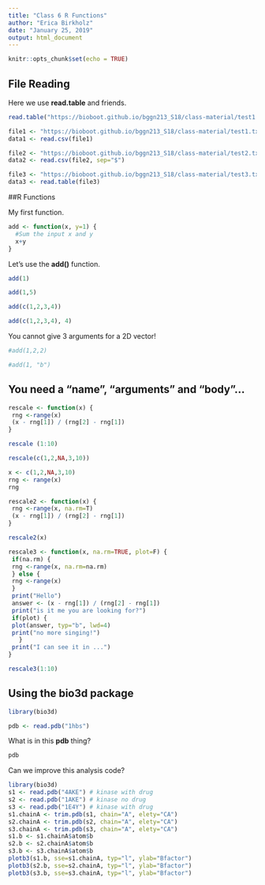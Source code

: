 ```yaml
---
title: "Class 6 R Functions"
author: "Erica Birkholz"
date: "January 25, 2019"
output: html_document
---
```


```r
knitr::opts_chunk$set(echo = TRUE)
```

## File Reading

Here we use **read.table** and friends.
```r
read.table("https://bioboot.github.io/bggn213_S18/class-material/test1.txt", header=T, sep=",")
```

```r
file1 <- "https://bioboot.github.io/bggn213_S18/class-material/test1.txt"
data1 <- read.csv(file1)
```

```r
file2 <- "https://bioboot.github.io/bggn213_S18/class-material/test2.txt"
data2 <- read.csv(file2, sep="$")
```
```r
file3 <- "https://bioboot.github.io/bggn213_S18/class-material/test3.txt"
data3 <- read.table(file3)
```

##R Functions

My first function.

```r
add <- function(x, y=1) {
  #Sum the input x and y
  x+y
}
```

Let's use the **add()** function.

```r
add(1)
```

```r
add(1,5)
```

```r
add(c(1,2,3,4))
```

```r
add(c(1,2,3,4), 4)
```

You cannot give 3 arguments for a 2D vector!
```r
#add(1,2,2)
```

```r
#add(1, "b")
```

## You need a “name”, “arguments” and “body”…
```r
rescale <- function(x) {
 rng <-range(x)
 (x - rng[1]) / (rng[2] - rng[1])
}
```

```r
rescale (1:10)
```

```r
rescale(c(1,2,NA,3,10))
```

```r
x <- c(1,2,NA,3,10)
rng <- range(x)
rng
```

```r
rescale2 <- function(x) {
 rng <-range(x, na.rm=T)
 (x - rng[1]) / (rng[2] - rng[1])
}
```

```r
rescale2(x)
```

```r
rescale3 <- function(x, na.rm=TRUE, plot=F) {
 if(na.rm) {
 rng <-range(x, na.rm=na.rm)
 } else {
 rng <-range(x)
 }
 print("Hello")
 answer <- (x - rng[1]) / (rng[2] - rng[1])
 print("is it me you are looking for?")
 if(plot) {
 plot(answer, typ="b", lwd=4)
 print("no more singing!")
   }
 print("I can see it in ...")
}
```

```r
rescale3(1:10)
```

## Using the bio3d package
```r
library(bio3d)
```

```r
pdb <- read.pdb("1hbs")
```

What is in this **pdb** thing?
```r
pdb
```

Can we improve this analysis code?

```r
library(bio3d)
s1 <- read.pdb("4AKE") # kinase with drug
s2 <- read.pdb("1AKE") # kinase no drug
s3 <- read.pdb("1E4Y") # kinase with drug
s1.chainA <- trim.pdb(s1, chain="A", elety="CA")
s2.chainA <- trim.pdb(s2, chain="A", elety="CA")
s3.chainA <- trim.pdb(s3, chain="A", elety="CA")
s1.b <- s1.chainA$atom$b
s2.b <- s2.chainA$atom$b
s3.b <- s3.chainA$atom$b
plotb3(s1.b, sse=s1.chainA, typ="l", ylab="Bfactor")
plotb3(s2.b, sse=s2.chainA, typ="l", ylab="Bfactor")
plotb3(s3.b, sse=s3.chainA, typ="l", ylab="Bfactor")
```

